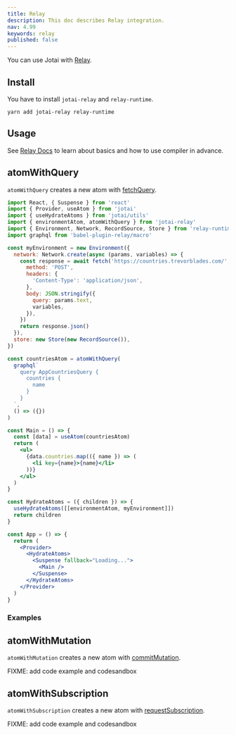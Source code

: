 ```yaml
---
title: Relay
description: This doc describes Relay integration.
nav: 4.99
keywords: relay
published: false
---
```


You can use Jotai with [Relay](https://relay.dev).

## Install

You have to install `jotai-relay` and `relay-runtime`.

```
yarn add jotai-relay relay-runtime
```

## Usage

See [Relay Docs](https://relay.dev/docs/) to
learn about basics and how to use compiler in advance.

## atomWithQuery

`atomWithQuery` creates a new atom with [fetchQuery](https://relay.dev/docs/api-reference/fetch-query/).

```jsx
import React, { Suspense } from 'react'
import { Provider, useAtom } from 'jotai'
import { useHydrateAtoms } from 'jotai/utils'
import { environmentAtom, atomWithQuery } from 'jotai-relay'
import { Environment, Network, RecordSource, Store } from 'relay-runtime'
import graphql from 'babel-plugin-relay/macro'

const myEnvironment = new Environment({
  network: Network.create(async (params, variables) => {
    const response = await fetch('https://countries.trevorblades.com/', {
      method: 'POST',
      headers: {
        'Content-Type': 'application/json',
      },
      body: JSON.stringify({
        query: params.text,
        variables,
      }),
    })
    return response.json()
  }),
  store: new Store(new RecordSource()),
})

const countriesAtom = atomWithQuery(
  graphql`
    query AppCountriesQuery {
      countries {
        name
      }
    }
  `,
  () => ({})
)

const Main = () => {
  const [data] = useAtom(countriesAtom)
  return (
    <ul>
      {data.countries.map(({ name }) => (
        <li key={name}>{name}</li>
      ))}
    </ul>
  )
}

const HydrateAtoms = ({ children }) => {
  useHydrateAtoms([[environmentAtom, myEnvironment]])
  return children
}

const App = () => {
  return (
    <Provider>
      <HydrateAtoms>
        <Suspense fallback="Loading...">
          <Main />
        </Suspense>
      </HydrateAtoms>
    </Provider>
  )
}
```

### Examples

<CodeSandbox id="cxc6p5" />

## atomWithMutation

`atomWithMutation` creates a new atom with [commitMutation](https://relay.dev/docs/api-reference/commit-mutation/).

FIXME: add code example and codesandbox

## atomWithSubscription

`atomWithSubscription` creates a new atom with [requestSubscription](https://relay.dev/docs/api-reference/request-subscription/).

FIXME: add code example and codesandbox
